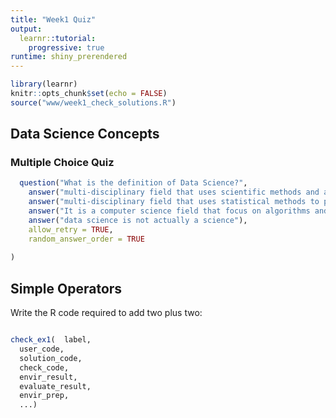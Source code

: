 ```yaml
---
title: "Week1 Quiz"
output: 
  learnr::tutorial:
    progressive: true
runtime: shiny_prerendered
---
```



```r
library(learnr)
knitr::opts_chunk$set(echo = FALSE)
source("www/week1_check_solutions.R")
```


## Data Science Concepts

### Multiple Choice Quiz 

```r
  question("What is the definition of Data Science?",
    answer("multi-disciplinary field that uses scientific methods and algorithms to extract knowledge", correct = TRUE),
    answer("multi-disciplinary field that uses statistical methods to predict the target values"),
    answer("It is a computer science field that focus on algorithms and models to gain insight"),
    answer("data science is not actually a science"), 
    allow_retry = TRUE, 
    random_answer_order = TRUE
 
)
```



## Simple Operators




Write the R code required to add two plus two:

```r

```

```r
check_ex1(  label,
  user_code,
  solution_code,
  check_code,
  envir_result,
  evaluate_result,
  envir_prep,
  ...)
```
